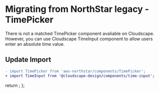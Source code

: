 
<Meta title="Migration/TimePicker" />

# Migrating from NorthStar legacy - TimePicker

There is not a matched TimePicker component avaliable on Cloudscape. However, 
you can use <Link href='https://cloudscape.design/components/time-input' target='_blank' external>Cloudscape TimeInput component</Link> to allow users enter an absolute time value.

## Update Import

```diff
- import TimePicker from 'aws-northstar/components/TimePicker';
+ import TimeInput from '@cloudscape-design/components/time-input';
```

  return <SyntaxHighlighter/>;
};